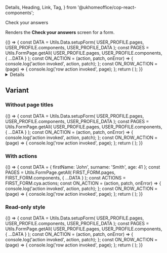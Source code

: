 <!-- Global imports -->

  Details,
  Heading,
  Link,
  Tag,
} from '@ukhomeoffice/cop-react-components';

<!-- Local imports -->


<!-- JSON documents -->


<Meta
  title='Components/Check your answers'
  id='D-CheckYourAnswers'
  component={CheckYourAnswers}
  decorators={[withMock]}
/>

<Heading size='xl' caption='Components'>
  Check your answers
</Heading>

Renders the **Check your answers** screen for a form.

<Canvas withToolbar>
  <Story
    name='Default'
    parameters={{
      mockData: [
        {
          url: `${USER_PROFILE_DATA.urls.refData}/areYouACivilServant`,
          method: 'GET',
          status: 200,
          response: CIVIL_SERVANT,
        },
        {
          url: `${USER_PROFILE_DATA.urls.refData}/grade`,
          method: 'GET',
          status: 200,
          response: GRADE,
        },
        {
          url: `${USER_PROFILE_DATA.urls.refData}/team`,
          method: 'GET',
          status: 200,
          response: TEAMS,
        },
      ],
    }}
  >
    {() => {
      const DATA = Utils.Data.setupForm(
        USER_PROFILE.pages,
        USER_PROFILE.components,
        USER_PROFILE_DATA
      );
      const PAGES = Utils.FormPage.getAll(
        USER_PROFILE.pages,
        USER_PROFILE.components,
        { ...DATA }
      );
      const ON_ACTION = (action, patch, onError) => {
        console.log('action invoked', action, patch);
      };
      const ON_ROW_ACTION = (page) => {
        console.log('row action invoked', page);
      };
      return (
        <CheckYourAnswers
          pages={PAGES}
          onAction={ON_ACTION}
          onRowAction={ON_ROW_ACTION}
        />
      );
    }}
  </Story>
</Canvas>

<Details summary='Properties' className='no-indent'>
  <ArgsTable of={CheckYourAnswers} />
</Details>

## Variant

### Without page titles

<Canvas>
  <Story
    name='No page titles'
    parameters={{
      mockData: [
        {
          url: `${USER_PROFILE_DATA.urls.refData}/areYouACivilServant`,
          method: 'GET',
          status: 200,
          response: CIVIL_SERVANT,
        },
        {
          url: `${USER_PROFILE_DATA.urls.refData}/grade`,
          method: 'GET',
          status: 200,
          response: GRADE,
        },
        {
          url: `${USER_PROFILE_DATA.urls.refData}/team`,
          method: 'GET',
          status: 200,
          response: TEAMS,
        },
      ],
    }}
  >
    {() => {
      const DATA = Utils.Data.setupForm(
        USER_PROFILE.pages,
        USER_PROFILE.components,
        USER_PROFILE_DATA
      );
      const PAGES = Utils.FormPage.getAll(
        USER_PROFILE.pages,
        USER_PROFILE.components,
        { ...DATA }
      );
      const ON_ACTION = (action, patch, onError) => {
        console.log('action invoked', action, patch);
      };
      const ON_ROW_ACTION = (page) => {
        console.log('row action invoked', page);
      };
      return (
        <CheckYourAnswers
          pages={PAGES}
          hide_page_titles={true}
          onAction={ON_ACTION}
          onRowAction={ON_ROW_ACTION}
        />
      );
    }}
  </Story>
</Canvas>

### With actions

<Canvas>
  <Story
    name='With actions'
    parameters={{
      mockData: [
        {
          url: `${USER_PROFILE_DATA.urls.refData}/areYouACivilServant`,
          method: 'GET',
          status: 200,
          response: CIVIL_SERVANT,
        },
        {
          url: `${USER_PROFILE_DATA.urls.refData}/grade`,
          method: 'GET',
          status: 200,
          response: GRADE,
        },
        {
          url: `${USER_PROFILE_DATA.urls.refData}/team`,
          method: 'GET',
          status: 200,
          response: TEAMS,
        },
      ],
    }}
  >
    {() => {
      const DATA = { firstName: 'John', surname: 'Smith', age: 41 };
      const PAGES = Utils.FormPage.getAll(
        FIRST_FORM.pages,
        FIRST_FORM.components,
        { ...DATA }
      );
      const ACTIONS = FIRST_FORM.cya.actions;
      const ON_ACTION = (action, patch, onError) => {
        console.log('action invoked', action, patch);
      };
      const ON_ROW_ACTION = (page) => {
        console.log('row action invoked', page);
      };
      return (
        <CheckYourAnswers
          pages={PAGES}
          hide_page_titles={true}
          actions={ACTIONS}
          onAction={ON_ACTION}
          onRowAction={ON_ROW_ACTION}
        />
      );
    }}
  </Story>
</Canvas>

### Read-only style

<Canvas>
  <Story
    name='Read-only style'
    parameters={{
      mockData: [
        {
          url: `${USER_PROFILE_DATA.urls.refData}/areYouACivilServant`,
          method: 'GET',
          status: 200,
          response: CIVIL_SERVANT,
        },
        {
          url: `${USER_PROFILE_DATA.urls.refData}/grade`,
          method: 'GET',
          status: 200,
          response: GRADE,
        },
        {
          url: `${USER_PROFILE_DATA.urls.refData}/team`,
          method: 'GET',
          status: 200,
          response: TEAMS,
        },
      ],
    }}
  >
    {() => {
      const DATA = Utils.Data.setupForm(
        USER_PROFILE.pages,
        USER_PROFILE.components,
        USER_PROFILE_DATA
      );
      const PAGES = Utils.FormPage.getAll(
        USER_PROFILE.pages,
        USER_PROFILE.components,
        { ...DATA }
      );
      const ON_ACTION = (action, patch, onError) => {
        console.log('action invoked', action, patch);
      };
      const ON_ROW_ACTION = (page) => {
        console.log('row action invoked', page);
      };
      return (
        <CheckYourAnswers
          pages={PAGES}
          hide_page_titles={true}
          onAction={ON_ACTION}
          onRowAction={ON_ROW_ACTION}
          hide_title={true}
          summaryListClassModifiers='no-border'
          noChangeAction={true}
        />
      );
    }}
  </Story>
</Canvas>
